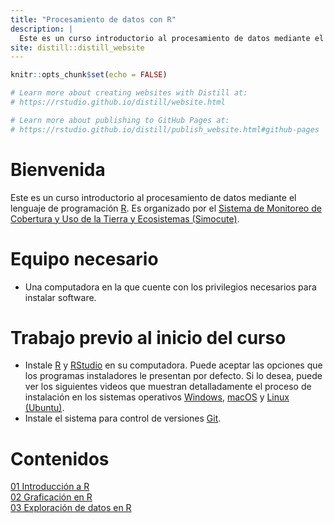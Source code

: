 ```yaml
---
title: "Procesamiento de datos con R"
description: |
  Este es un curso introductorio al procesamiento de datos mediante el lenguaje de programación R.  Es organizado por el Sistema de Monitoreo de Cobertura y Uso de la Tierra y Ecosistemas (Simocute).
site: distill::distill_website
---
```


```r
knitr::opts_chunk$set(echo = FALSE)

# Learn more about creating websites with Distill at:
# https://rstudio.github.io/distill/website.html

# Learn more about publishing to GitHub Pages at:
# https://rstudio.github.io/distill/publish_website.html#github-pages

```

# Bienvenida
Este es un curso introductorio al procesamiento de datos mediante el lenguaje de programación [R](https://www.r-project.org/). Es organizado por el [Sistema de Monitoreo de Cobertura y Uso de la Tierra y Ecosistemas (Simocute)](https://simocute.go.cr/).

# Equipo necesario
- Una computadora en la que cuente con los privilegios necesarios para instalar software.

# Trabajo previo al inicio del curso
- Instale [R](https://cloud.r-project.org/) y [RStudio](https://www.rstudio.com/products/rstudio/download/) en su computadora. Puede aceptar las opciones que los programas instaladores le presentan por defecto. Si lo desea, puede ver los siguientes videos que muestran detalladamente el proceso de instalación en los sistemas operativos [Windows](https://www.youtube.com/watch?v=k0oCZdJPsDU), [macOS](https://www.maximaformacion.es/blog-dat/instala-r-y-rstudio-en-mac-os/) y [Linux (Ubuntu)](https://www.youtube.com/watch?v=3ni-jP2qEWg).
- Instale el sistema para control de versiones [Git](https://git-scm.com/downloads).

# Contenidos
[01 Introducción a R](01-r-introduccion.html)  
[02 Graficación en R](02-r-graficacion.html)  
[03 Exploración de datos en R](03-r-exploraciondatos.html)  
